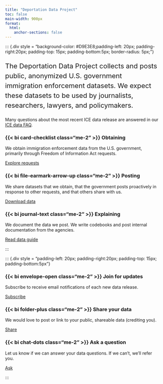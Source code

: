 ```yaml
---
title: "Deportation Data Project"
toc: false
main-width: 900px
format:
  html:
    anchor-sections: false
---
```


::: {.div style = "background-color: #D9E3E8;padding-left: 20px; padding-right:20px; padding-top: 15px; padding-bottom:5px; border-radius: 5px;"}

<p style="font-size:22px; line-height: 2rem">The Deportation Data Project collects and posts public, anonymized U.S. government immigration enforcement datasets. We expect these datasets to be used by journalists, researchers, lawyers, and policymakers.</p>

::: {.callout-tip}

Many questions about the most recent ICE data release are answered in our [ICE data FAQ](https://deportationdata.org/data/ice.html#faq).

:::

::: {.grid}

::: {.g-col-12 .g-col-md-4 .g-col-lg-4}

### {{< bi card-checklist class="me-2" >}} Obtaining 

We obtain immigration enforcement data from the U.S. government, primarily through Freedom of Information Act requests. 

[Explore requests](/foia.html){.btn-action-primary .btn-action .btn .btn-outline-primary .btn-sm role="button"} 

:::

::: {.g-col-12 .g-col-md-4 .g-col-lg-4}

### {{< bi file-earmark-arrow-up class="me-2" >}} Posting

We share datasets that we obtain, that the government posts proactively in response to other requests, and that others share with us.

[Download data](/data.html){.btn-action-primary .btn-action .btn .btn-outline-primary .btn-sm role="button"} 

:::

::: {.g-col-12 .g-col-md-4 .g-col-lg-4}

### {{< bi journal-text class="me-2" >}} Explaining

We document the data we post. We write codebooks and post internal documentation from the agencies.

[Read data guide](/guide.html){.btn-action-primary .btn-action .btn .btn-outline-primary .btn-sm role="button"} 

:::

<!-- grid-->
:::

<!-- div -->
::: 

::: {.div style = "padding-left: 20px; padding-right:20px; padding-top: 15px; padding-bottom:5px"}

::: {.grid}

::: {.g-col-12 .g-col-md-4 .g-col-lg-4}

### {{< bi envelope-open class="me-2" >}} Join for updates

Subscribe to receive email notifications of each new data release.

[Subscribe](https://groups.google.com/a/law.berkeley.edu/g/deportation_data_updates/about){.btn-action-primary .btn-action .btn .btn-outline-primary .btn-sm role="button"} 

:::

::: {.g-col-12 .g-col-md-4 .g-col-lg-4}

### {{< bi folder-plus class="me-2" >}} Share your data 

We would love to post or link to your public, shareable data (crediting you).

[Share](mailto:deportation_data_questions@law.berkeley.edu){.btn .btn-outline-primary .btn-sm role="button"} 

:::


::: {.g-col-12 .g-col-md-4 .g-col-lg-4}

### {{< bi chat-dots class="me-2" >}} Ask a question 

Let us know if we can answer your data questions. If we can't, we'll refer you.

[Ask](mailto:deportation_data_questions@law.berkeley.edu){.btn-action-primary .btn-action .btn .btn-outline-primary .btn-sm role="button"} 

:::

:::

<!-- div -->
:::